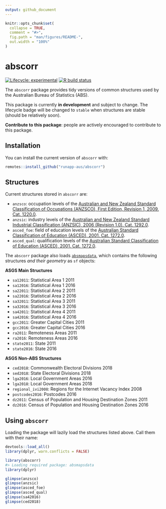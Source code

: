 ```yaml
---
output: github_document
---
```


<!-- README.md is generated from README.Rmd. Please edit that file -->

```r
knitr::opts_chunk$set(
  collapse = TRUE,
  comment = "#>",
  fig.path = "man/figures/README-",
  out.width = "100%"
)
```

# abscorr

<!-- badges: start -->
[![Lifecycle: experimental](https://img.shields.io/badge/lifecycle-experimental-orange.svg)](https://www.tidyverse.org/lifecycle/#experimental)
[![R build status](https://github.com/runapp-aus/abscorr/workflows/R-CMD-check/badge.svg)](https://github.com/runapp-aus/abscorr/actions)
<!-- badges: end -->

The `abscorr` package provides tidy versions of common structures used by the Australian Bureau of Statistics (ABS).

This package is currently **in development** and subject to change. 
The lifecycle badge will be changed to `stable` when structures are stable 
(should be relatively soon).

**Contribute to this package**:
people are actively encouraged to contribute to this package.

## Installation

You can install the current version of `abscorr` with:

``` r
remotes::install_github("runapp-aus/abscorr")
```

## Structures


Current structures stored in `abscorr` are:

- `anzsco`: occupation levels of the [Australian and New Zealand Standard Classification of Occupations (ANZSCO), First Edition, Revision 1, 2009. Cat. 1220.0](https://www.abs.gov.au/AUSSTATS/abs@.nsf/DetailsPage/1220.0First%20Edition,%20Revision%201?OpenDocument).
- `anzsic`: industry levels of the [Australian and New Zealand Standard Industrial Classification (ANZSIC), 2006 (Revision 1.0). Cat. 1292.0](https://www.abs.gov.au/ausstats/abs@.nsf/0/20C5B5A4F46DF95BCA25711F00146D75?opendocument).
- `asced_foe`: field of education levels of the [Australian Standard Classification of Education (ASCED), 2001. Cat. 1272.0](https://www.abs.gov.au/ausstats/abs@.nsf/mf/1272.0).
- `asced_qual`: qualification levels of the [Australian Standard Classification of Education (ASCED), 2001. Cat. 1272.0](https://www.abs.gov.au/ausstats/abs@.nsf/mf/1272.0).

The `abscorr` package also loads [`absmapsdata`](https://github.com/wfmackey/absmapsdata), which contains the following structures _and their geometry_ as `sf` objects:


**ASGS Main Structures**

- `sa12011`: Statistical Area 1 2011
- `sa12016`: Statistical Area 1 2016
- `sa22011`: Statistical Area 2 2011
- `sa22016`: Statistical Area 2 2016
- `sa32011`: Statistical Area 3 2011
- `sa32016`: Statistical Area 3 2016
- `sa42011`: Statistical Area 4 2011
- `sa42016`: Statistical Area 4 2016
- `gcc2011`: Greater Capital Cities 2011
- `gcc2016`: Greater Capital Cities 2016
- `ra2011`: Remoteness Areas 2011
- `ra2016`: Remoteness Areas 2016
- `state2011`: State 2011
- `state2016`: State 2016

**ASGS Non-ABS Structures**

- `ced2018`: Commonwealth Electoral Divisions 2018
- `sed2018`: State Electoral Divisions 2018
- `lga2016`: Local Government Areas 2016
- `lga2018`: Local Government Areas 2018
- `regional_ivi2008`: Regions for the Internet Vacancy Index 2008
- `postcodes2016`: Postcodes 2016
- `dz2011`: Census of Population and Housing Destination Zones 2011
- `dz2016`: Census of Population and Housing Destination Zones 2016




## Using `abscorr`

Loading the package will lazily load the structures listed above.
Call them with their name:

```r
devtools::load_all()
library(dplyr, warn.conflicts = FALSE)
```

```r
library(abscorr)
#> Loading required package: absmapsdata
library(dplyr)
```

```r
glimpse(anzsco)
glimpse(anzsic)
glimpse(asced_foe)
glimpse(asced_qual)
glimpse(sa42016)
glimpse(ced2018)
```
